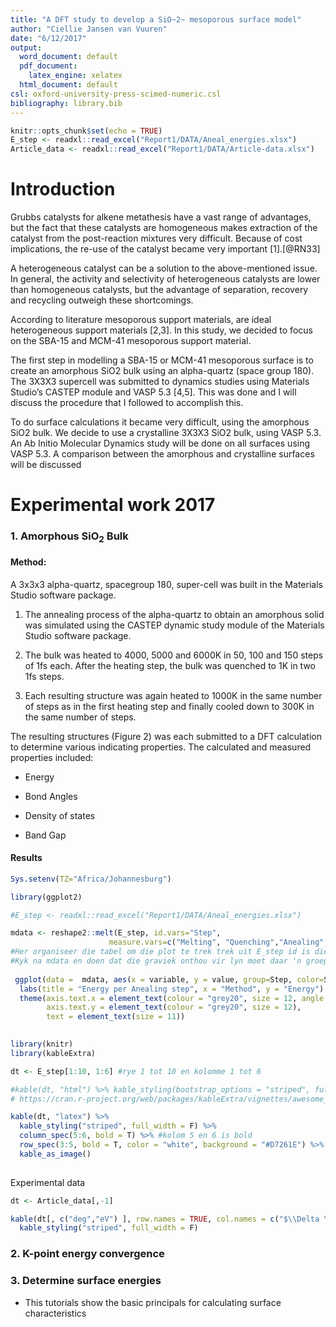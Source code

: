 ```yaml
---
title: "A DFT study to develop a SiO~2~ mesoporous surface model"
author: "Ciellie Jansen van Vuuren"
date: "6/12/2017"
output:
  word_document: default
  pdf_document:
    latex_engine: xelatex
  html_document: default
csl: oxford-university-press-scimed-numeric.csl
bibliography: library.bib
---
```


```r
knitr::opts_chunk$set(echo = TRUE)
E_step <- readxl::read_excel("Report1/DATA/Aneal_energies.xlsx")
Article_data <- readxl::read_excel("Report1/DATA/Article-data.xlsx")
```

# Introduction

Grubbs catalysts for alkene metathesis have a vast range of advantages, but the fact that these catalysts are homogeneous makes extraction of the catalyst from the post-reaction mixtures very difficult. Because of cost implications, the re-use of the catalyst became very important [1].[@RN33]

A heterogeneous catalyst can be a solution to the above-mentioned issue. In general, the activity and selectivity of heterogeneous catalysts are lower than homogeneous catalysts, but the advantage of separation, recovery and recycling outweigh these shortcomings.

According to literature mesoporous support materials, are ideal heterogeneous support materials [2,3]. In this study, we decided to focus on the SBA-15 and MCM-41 mesoporous support material.

The first step in modelling a SBA-15 or MCM-41 mesoporous surface is to create an amorphous SiO2 bulk using an alpha-quartz (space group 180). The 3X3X3 supercell was submitted to dynamics studies using Materials Studio's CASTEP module and VASP 5.3 [4,5]. This was done and I will discuss the procedure that I followed to accomplish this.

To do surface calculations it became very difficult, using the amorphous SiO2 bulk. We decide to use a crystalline 3X3X3 SiO2 bulk, using VASP 5.3. An Ab Initio Molecular Dynamics study will be done on all surfaces using VASP 5.3. A comparison between the amorphous and crystalline surfaces will be discussed

# Experimental work 2017

### 1. Amorphous SiO~2~ Bulk
#### Method:
A 3x3x3 alpha-quartz, spacegroup 180, super-cell was built in the Materials Studio
software package.

1. The annealing process of the alpha-quartz to obtain an amorphous solid was
simulated using the CASTEP dynamic study module of the Materials Studio
software package.

2. The bulk was heated to 4000, 5000 and 6000K in 50, 100 and 150 steps of 1fs
each. After the heating step, the bulk was quenched to 1K in two 1fs steps.

3.  Each resulting structure was again heated to 1000K in the same number of steps
as in the first heating step and finally cooled down to 300K in the same number
of steps.

The resulting structures (Figure 2) was each submitted to a DFT calculation to
determine various indicating properties. The calculated and measured properties
included:

 + Energy
 
 + Bond Angles
 
 + Density of states
 
 + Band Gap
 
#### Results
```r
Sys.setenv(TZ="Africa/Johannesburg")

library(ggplot2)

#E_step <- readxl::read_excel("Report1/DATA/Aneal_energies.xlsx")

mdata <- reshape2::melt(E_step, id.vars="Step", 
                      measure.vars=c("Melting", "Quenching","Anealing","Cooling"))
#Her organiseer die tabel om die plot te trek trek uit E_step id is die groep en dan die res wat gemeet word
#Kyk na mdata en doen dat die graviek onthou vir lyn moet daar 'n groep wees en die kleur Hierdie is slegs nodig vir baie lyne op een grafiek
 
 ggplot(data =  mdata, aes(x = variable, y = value, group=Step, color=Step)) + geom_line() + 
  labs(title = "Energy per Anealing step", x = "Method", y = "Energy") + theme_bw() +
  theme(axis.text.x = element_text(colour = "grey20", size = 12, angle = 90, hjust = 0.5, vjust = 0.5),
        axis.text.y = element_text(colour = "grey20", size = 12),
        text = element_text(size = 11))
  
```




```r
library(knitr)
library(kableExtra)

dt <- E_step[1:10, 1:6] #rye 1 tot 10 en kolomme 1 tot 6

#kable(dt, "html") %>% kable_styling(bootstrap_options = "striped", full_width = F, position = "float_right")
# https://cran.r-project.org/web/packages/kableExtra/vignettes/awesome_table_in_html.html

kable(dt, "latex") %>%
  kable_styling("striped", full_width = F) %>%
  column_spec(5:6, bold = T) %>% #kolom 5 en 6 is bold
  row_spec(3:5, bold = T, color = "white", background = "#D7261E") %>% #rye3 tot 5 is rooi agter wit text en bold
  kable_as_image()
                                                                 


```
Experimental data


```r
dt <- Article_data[,-1]

kable(dt[, c("deg","eV") ], row.names = TRUE, col.names = c("$\\Delta \\theta$ deg", "$\\Delta$ E")) %>%
  kable_styling("striped", full_width = F) 


```










### 2. K-point energy convergence

### 3. Determine surface energies
   + This tutorials show the basic principals for calculating surface characteristics

